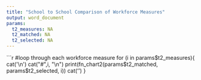 ---
title: "School to School Comparison of Workforce Measures"
output: word_document
params:
  t2_measures: NA
  t2_matched: NA
  t2_selected: NA
---
```{r, results='asis', echo=FALSE, warning=FALSE, message=FALSE, fig.height=4, fig.width=6.5}

#loop through each workforce measure
for (i in params$t2_measures){
cat('\n')  
cat("#",i, "\n")
print(fn_chart2(params$t2_matched, params$t2_selected, i))
cat('\n') 
}